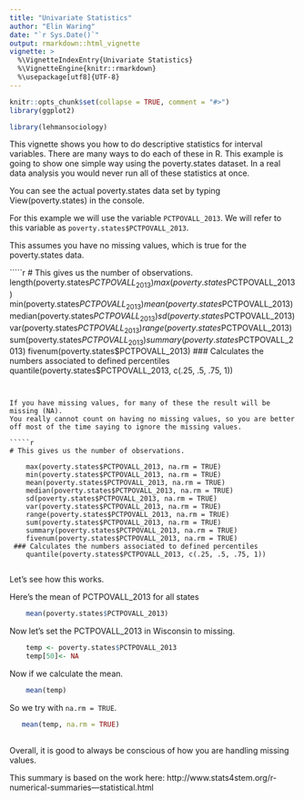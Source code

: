 ```yaml
---
title: "Univariate Statistics"
author: "Elin Waring"
date: "`r Sys.Date()`"
output: rmarkdown::html_vignette
vignette: >
  %\VignetteIndexEntry{Univariate Statistics}
  %\VignetteEngine{knitr::rmarkdown}
  %\usepackage[utf8]{UTF-8}
---
```


```r
knitr::opts_chunk$set(collapse = TRUE, comment = "#>")
library(ggplot2)
```

```r

library(lehmansociology)

```

This vignette shows you how to do descriptive statistics for interval variables.
There are many ways to do each of these in R.
This example is going to show one simple way using the poverty.states dataset.
In a real data analysis you would never run all of these statistics at once.

You can see the actual poverty.states data set by typing View(poverty.states) in the console.

For this example we will use the variable `PCTPOVALL_2013`.
We will refer to this variable as `poverty.states$PCTPOVALL_2013`.

This assumes you have no missing values, which is true for the poverty.states data.

`````r

    # This gives us the number of observations.
    length(poverty.states$PCTPOVALL_2013)
    max(poverty.states$PCTPOVALL_2013)
    min(poverty.states$PCTPOVALL_2013)
    mean(poverty.states$PCTPOVALL_2013)
    median(poverty.states$PCTPOVALL_2013)
    sd(poverty.states$PCTPOVALL_2013)
    var(poverty.states$PCTPOVALL_2013)
    range(poverty.states$PCTPOVALL_2013)
    sum(poverty.states$PCTPOVALL_2013)
    summary(poverty.states$PCTPOVALL_2013)
    fivenum(poverty.states$PCTPOVALL_2013)
    ### Calculates the numbers associated to defined percentiles
    quantile(poverty.states$PCTPOVALL_2013, c(.25, .5, .75, 1))


````


If you have missing values, for many of these the result will be missing (NA).
You really cannot count on having no missing values, so you are better off most of the time saying to ignore the missing values.

`````r

# This gives us the number of observations.

    max(poverty.states$PCTPOVALL_2013, na.rm = TRUE)
    min(poverty.states$PCTPOVALL_2013, na.rm = TRUE)
    mean(poverty.states$PCTPOVALL_2013, na.rm = TRUE)
    median(poverty.states$PCTPOVALL_2013, na.rm = TRUE)
    sd(poverty.states$PCTPOVALL_2013, na.rm = TRUE)
    var(poverty.states$PCTPOVALL_2013, na.rm = TRUE)
    range(poverty.states$PCTPOVALL_2013, na.rm = TRUE)
    sum(poverty.states$PCTPOVALL_2013, na.rm = TRUE)
    summary(poverty.states$PCTPOVALL_2013, na.rm = TRUE)
    fivenum(poverty.states$PCTPOVALL_2013, na.rm = TRUE)
 ### Calculates the numbers associated to defined percentiles
    quantile(poverty.states$PCTPOVALL_2013, c(.25, .5, .75, 1))
 

````

Let's see how this works. 

Here's the mean of PCTPOVALL_2013 for all states 
```r

    mean(poverty.states$PCTPOVALL_2013)

```

Now let's set the PCTPOVALL_2013 in Wisconsin to missing.

```r
    temp <- poverty.states$PCTPOVALL_2013
    temp[50]<- NA
```


Now if we calculate the mean.

```r
    mean(temp)
```


So we try with `na.rm = TRUE`.
```r

   mean(temp, na.rm = TRUE)
    
```

Overall, it is good to always be conscious of how you are handling missing values.

This summary is based on the work here:
http://www.stats4stem.org/r-numerical-summaries---statistical.html

